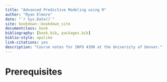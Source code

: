 ```yaml
--- 
title: "Advanced Predictive Modeling using R"
author: "Ryan Elmore"
date: "`r Sys.Date()`"
site: bookdown::bookdown_site
documentclass: book
bibliography: [book.bib, packages.bib]
biblio-style: apalike
link-citations: yes
description: "Course notes for INFO 4390 at the University of Denver."
---
```


# Prerequisites

